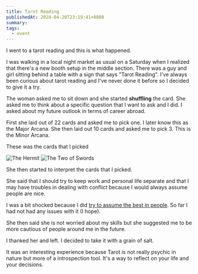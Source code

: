 ```yaml
---
title: Tarot Reading
publishedAt: 2024-04-20T23:19:41+0800
summary:
tags:
  - event
---
```


I went to a tarot reading and this is what happened.

I was walking in a local night market as usual on a Saturday when I realized that there's a new booth setup in the middle section. There was a guy and girl sitting behind a table with a sign that says "Tarot Reading". I've always been curious about tarot reading and I've never done it before so I decided to give it a try.

The woman asked me to sit down and she started **shuffling** the card. She asked me to think about a specific question that I want to ask and I did. I asked about my future outlook in terms of career abroad.

First she laid out of 22 cards and asked me to pick one. I later know this as the Major Arcana. She then laid out 10 cards and asked me to pick 3. This is the Minor Arcana.

These was the cards that I picked

<Image src="/images/tarot-the-hermit.png" alt="The Hermit" />

<Image src="/images/tarot-two-of-swords.png" alt="The Two of Swords" />

She then started to interpret the cards that I picked.

She said that I should try to keep work and personal life separate and that I may have troubles in dealing with conflict because I would always assume people are nice.

I was a bit shocked because I did [try to assume the best in people](https://weichun.xyz/blog/trust-but-verify). So far I had not had any issues with it (I hope).

She then said she is not worried about my skills but she suggested me to be more cautious of people around me in the future.

I thanked her and left. I decided to take it with a grain of salt.

It was an interesting experience because Tarot is not really psychic in nature but more of a introspection tool. It's a way to reflect on your life and your decisions.

